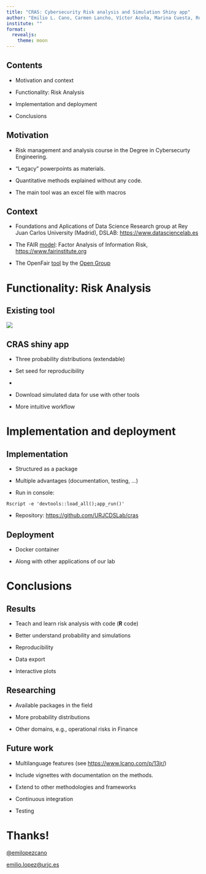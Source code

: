 ```yaml
---
title: "CRAS: Cybersecurity Risk analysis and Simulation Shiny app"
author: "Emilio L. Cano, Carmen Lancho, Víctor Aceña, Marina Cuesta, Rubén R. Fernández and Isaac Martín\n\nRey Juan Carlos University"
institute: ""
format: 
  revealjs:
    theme: moon
---
```


## Contents

* Motivation and context

* Functionality: Risk Analysis

* Implementation and deployment

* Conclusions



## Motivation

* Risk management and analysis course in the Degree in Cybersecurty Engineering.

* "Legacy" powerpoints as materials.

* Quantitative methods explained without any code.

* The main tool was an excel file with macros


## Context

* Foundations and Aplications of Data Science Research group at Rey Juan Carlos University (Madrid), DSLAB: <https://www.datasciencelab.es>

* The FAIR [model](https://www.fairinstitute.org/blog/fair-model-on-a-page#:~:text=FAIR%20is%20a%20methodology%20used,of%20risk%20in%20financial%20terms.): Factor Analysis of Information Risk, <https://www.fairinstitute.org>

* The OpenFair [tool](https://blog.opengroup.org/2018/03/29/introducing-the-open-group-open-fair-risk-analysis-tool/) by the [Open Group](https://www.opengroup.org)


# Functionality: Risk Analysis

## Existing tool

![](img/openfairtool.png)

## CRAS shiny app

* Three probability distributions (extendable)

* Set seed for reproducibility

*

* Download simulated data for use with other tools

* More intuitive workflow






# Implementation and deployment

## Implementation

* Structured as a package

* Multiple advantages (documentation, testing, ...)

* Run in console: 

`Rscript -e 'devtools::load_all();app_run()'`

* Repository: <https://github.com/URJCDSLab/cras>

## Deployment

* Docker container

* Along with other applications of our lab



# Conclusions

## Results

* Teach and learn risk analysis with code (**R** code)

* Better understand probability and simulations

* Reproducibility

* Data export

* Interactive plots

## Researching

* Available packages in the field

* More probability distributions

* Other domains, e.g., operational risks in Finance



## Future work

* Multilanguage features (see <https://www.lcano.com/p/13jr/>)    

* Include vignettes with documentation on the methods.

* Extend to other methodologies and frameworks

* Continuous integration

* Testing



# Thanks!

[@emilopezcano](https://x.com/emilopezcano)

[emilio.lopez@urjc.es](mailto:emilio.lopez@urjc.es)


